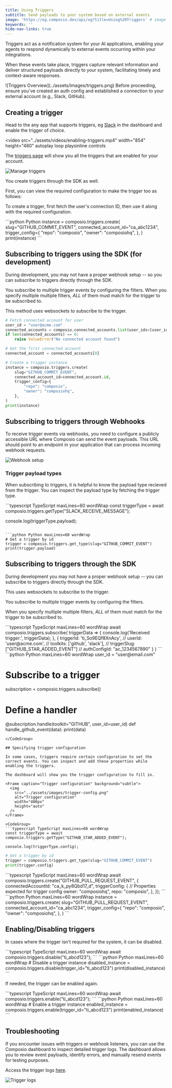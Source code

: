 ```yaml
---
title: Using Triggers
subtitle: Send payloads to your system based on external events
image: 'https://og.composio.dev/api/og?title=Using%20Triggers' # image for socials
keywords: ''
hide-nav-links: true
---
```


Triggers act as a notification system for your AI applications, enabling your agents to respond dynamically to external events occurring within your integrations.

When these events take place, triggers capture relevant information and deliver structured payloads directly to your system, facilitating timely and context-aware responses.

<Frame caption="Triggers through Composio" background="subtle">
  ![Triggers Overview](../assets/images/triggers.png)
</Frame>

<Tip title="Prerequisites">
  Before proceeding, ensure you've created an auth config and established a connection to your
  external account (e.g., Slack, GitHub).
</Tip>

## Creating a trigger

Head to the any app that supports triggers, eg [Slack](https://app.composio.dev/app/slack) in the dashboard and enable the trigger of choice.

<video
  src="../assets/videos/enabling-triggers.mp4"
  width="854"
  height="480"
  autoplay
  loop
  playsinline
  controls
></video>

The [triggers page](https://app.composio.dev/active_triggers?page=1) will show you all the triggers that are enabled for your account.

<Frame caption="Triggers page" background="subtle">
  <img src="../assets/images/manage-triggers.png" alt="Manage triggers" />
</Frame>

You create triggers through the SDK as well. 

First, you can view the required configuration to make the trigger too as follows:

<CodeGroup>
<SnippetCode
  src="fern/snippets/typescript/triggers.ts"
  startLine={1}
  endLine={27}
  title="TypeScript (new)"
/>

</CodeGroup>

To create a trigger, first fetch the user's connection ID, then use it along with the required configuration.

<CodeGroup>
<SnippetCode
  src="fern/snippets/typescript/triggers.ts"
  startLine={28}
  endLine={40}
  title="TypeScript (new)"
/>
```python Python
instance = composio.triggers.create(
    slug="GITHUB_COMMIT_EVENT",
    connected_account_id="ca_abc1234",
    trigger_config={
        "repo": "composio",
        "owner": "composiohq",
    },
)
print(instance)
```
</CodeGroup>


## Subscribing to triggers using the SDK (for development)
During development, you may not have a proper webhook setup -- so you can subscribe to triggers directly through the SDK.

You subscribe to multiple trigger events by configuring the filters.
When you specify multiple multiple filters, _ALL_ of them must match for the trigger to be subscribed to.

This method uses websockets to subscribe to the trigger.

<CodeGroup>
<SnippetCode
src="fern/snippets/typescript/triggers.ts"
startLine={42}
endLine={53}
title="TypeScript (new)"
/>


```python Python
# Fetch connected account for user
user_id = "user@acme.com"
connected_accounts = composio.connected_accounts.list(user_ids=[user_id], limit=1).items
if len(connected_accounts) == 0:
    raise ValueError("No connected account found")

# Get the first connected account
connected_account = connected_accounts[0]

# Create a trigger instance
instance = composio.triggers.create(
    slug="GITHUB_COMMIT_EVENT",
    connected_account_id=connected_account.id,
    trigger_config={
        "repo": "composio",
        "owner": "composiohq",
    },
)
print(instance)
```

</CodeGroup>


## Subscribing to triggers through Webhooks
To receive trigger events via webhooks, you need to configure a publicly accessible URL where Composio can send the event payloads. This URL should point to an endpoint in your application that can process incoming webhook requests.

<Frame caption="Webhook setup" background="subtle">
  <img src="../assets/images/setup-webhook.png" alt="Webhook setup" />
</Frame>

<CodeGroup>

<SnippetCode
  src="fern/snippets/typescript/trigger-webhook.ts"
  title="app/api/webhook/route.ts"
/>

<SnippetCode
  src="fern/snippets/python/trigger-webhook.py"
  title="app/route.py"
/>

</CodeGroup>

### Trigger payload types
When subscribing to triggers, it is helpful to know the payload type recieved from the trigger. You can inspect the payload type by fetching the trigger type.

<CodeGroup>
```typescript TypeScript maxLines=60 wordWrap
const triggerType = await composio.triggers.getType("SLACK_RECEIVE_MESSAGE");

console.log(triggerType.payload);
```

```python Python maxLines=60 wordWrap
# Get a trigger by id
trigger = composio.triggers.get_type(slug="GITHUB_COMMIT_EVENT")
print(trigger.payload)
```

</CodeGroup>

## Subscribing to triggers through the SDK

During development you may not have a proper webhook setup -- you can subscribe to triggers directly through the SDK. 

This uses websockets to subscribe to the trigger.

You subscribe to multiple trigger events by configuring the filters.

When you specify multiple multiple filters, _ALL_ of them must match for the trigger to be subscribed to.

<CodeGroup>
```typescript TypeScript maxLines=60 wordWrap
await composio.triggers.subscribe(
  triggerData => {
    console.log('Received trigger:', triggerData);
  },
  {
    triggerId: 'ti_So9EQf8XnAcy',
    // userId: 'user@acme.com',
    // toolkits: ['github', 'slack'],
    // triggerSlug: ["GITHUB_STAR_ADDED_EVENT"]
    // authConfigId: "ac_1234567890"
  }
)
```
```python Python maxLines=60 wordWrap
user_id = "user@email.com"

# Subscribe to a trigger
subscription = composio.triggers.subscribe()

# Define a handler
@subscription.handle(toolkit="GITHUB", user_id=user_id)
def handle_github_event(data):
    print(data)
```
</CodeGroup>

## Specifying trigger configuration

In some cases, triggers require certain configuration to set the correct events. You can inspect and add these properties while enabling the triggers.

The dashboard will show you the trigger configuration to fill in.

<Frame caption="Trigger configuration" background="subtle">
  <img
    src="../assets/images/trigger-config.png"
    alt="Trigger configuration"
    width="400px"
    height="auto"
  />
</Frame>

<CodeGroup>
```typescript TypeScript maxLines=60 wordWrap
const triggerType = await composio.triggers.getType("GITHUB_STAR_ADDED_EVENT");

console.log(triggerType.config);

```
```python Python maxLines=60 wordWrap
# Get a trigger by id
trigger = composio.triggers.get_type(slug="GITHUB_COMMIT_EVENT")
print(trigger.config)
```

</CodeGroup>

<CodeGroup>
```typescript TypeScript maxLines=60 wordWrap
await composio.triggers.create("GITHUB_PULL_REQUEST_EVENT", {
  connectedAccountId: "ca_k_py8Qbd17_d",
  triggerConfig: {  // Properties expected for trigger config
    owner: "composiohq",
    repo: "composio",
  },
});
```
```python Python maxLines=60 wordWrap
instance = composio.triggers.create(
    slug="GITHUB_PULL_REQUEST_EVENT",
    connected_account_id="ca_abc1234",
    trigger_config={
        "repo": "composio",
        "owner": "composiohq",
    },
)
```
</CodeGroup>

## Enabling/Disabling triggers

In cases where the trigger isn't required for the system, it can be disabled.

<CodeGroup>
  ```typescript TypeScript maxLines=60 wordWrap
  await composio.triggers.disable("ti_abcd123");
  ```
  ```python Python maxLines=60 wordWrap
  # Disable a trigger instance 
  disabled_instance = composio.triggers.disable(trigger_id="ti_abcd123")
  print(disabled_instance) 
  ```
</CodeGroup>

If needed, the trigger can be enabled again.

<CodeGroup>
  ```typescript TypeScript maxLines=60 wordWrap
  await composio.triggers.enable("ti_abcd123");
  ```
  ```python Python maxLines=60 wordWrap
  # Enable a trigger instance
  enabled_instance = composio.triggers.enable(trigger_id="ti_abcd123")
  print(enabled_instance)
  ```
</CodeGroup>

## Troubleshooting
If you encounter issues with triggers or webhook listeners, you can use the Composio dashboard to inspect detailed trigger logs. The dashboard allows you to review event payloads, identify errors, and manually resend events for testing purposes.

Access the trigger logs [here](https://app.composio.dev/trigger_logs).

<Frame caption="Trigger logs" background="subtle">
  <img src="../assets/images/trigger-debug.png" alt="Trigger logs" />
</Frame>